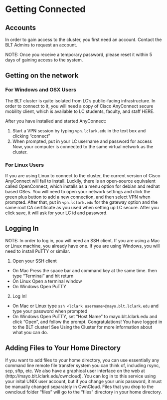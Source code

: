 # Getting Connected

## Accounts
In order to gain access to the cluster, you first need an account. Contact the BLT Admins to request an account.

NOTE: Once you receive a temporary password, please reset it within 5 days of gaining access to the system.

## Getting on the network

### For Windows and OSX Users
The BLT cluster is quite isolated from LC's public-facing infrastructure. In order to connect to it, you will need a copy of Cisco AnyConnect secure mobility client, which is available to LC students, faculty, and staff HERE.

After you have installed and started AnyConnect:

1. Start a VPN session by typing ```vpn.lclark.edu``` in the text box and clicking "connect"
2. When prompted, put in your LC username and password for access
Now, your computer is connected to the same virtual network as the cluster.

### For Linux Users
If you are using Linux to connect to the cluster, the current version of Cisco AnyConnect will fail to install. Luckily, there is an open-source equivalent called OpenConnect, which installs as a menu option for debian and redhat based OSes. You will need to open your network settings and click the green plus button to add a new connection, and then select VPN when prompted. After that, put in ```vpn.lclark.edu``` for the gateway option and the same root CA certificate as you used when setting up LC secure. After you click save, it will ask for your LC id and password.

## Logging In

NOTE: In order to log in, you will need an SSH client. If you are using a Mac or Linux machine, you already have one. If you are using Windows, you will need to install PuTTY or similar.

1. Open your SSH client
  + On Mac Press the space bar and command key at the same time. then type "Terminal" and hit return
  + On Linux Open a terminal window
  + On Windows Open PuTTY
2. Log In!
  + On Mac or Linux type ```ssh <lclark username>@mayo.blt.lclark.edu``` and type your password when prompted
  + On Windows Open PuTTY, set "Host Name" to mayo.blt.lclark.edu and click "Open", and follow the prompt.
Congratulations! You have logged in to the BLT cluster! See Using the Cluster for more information about what you can do.

## Adding Files to Your Home Directory

If you want to add files to your home directory, you can use essentially any command line remote file transfer system you can think of, including rsync, scp, sftp, etc. We also have a graphical user interface on the web at (http://mayo.blt.lclark.edu/owncloud). You can log in to this service using your inital UNIX user account, but if you change your unix password, it must be manually changed separately in OwnCloud. Files that you drop to the owncloud folder "files" will go to the "files" directory in your home directory.


